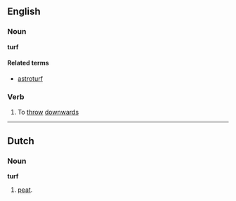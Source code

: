 ==English==
===Noun===
'''turf'''

<!-- lawn? grass? -->

<!-- Australian slang verb "turf out" = "throw out" -->

====Related terms====
*[[astroturf]]<!-- is this a trademark? -->

===Verb===
# {{cattag|Ultimate Frisbee}} To [[throw]] [[downwards]]
----

==Dutch==
===Noun===
'''turf'''

# [[peat]].